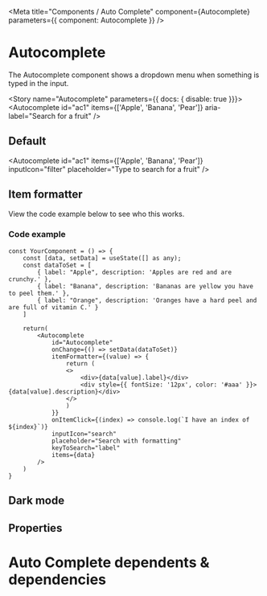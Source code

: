 
<Meta title="Components / Auto Complete" component={Autocomplete} parameters={{ component: Autocomplete }} />

# Autocomplete

The Autocomplete component shows a dropdown menu when something is typed in the input.

<Story name="Autocomplete" parameters={{ docs: { disable: true }}}>
	<Autocomplete
		id="ac1"
		items={['Apple', 'Banana', 'Pear']}
 		aria-label="Search for a fruit"
 	/>
</Story>

## Default
<Autocomplete
	id="ac1"
	items={['Apple', 'Banana', 'Pear']}
    inputIcon="filter"
    placeholder="Type to search for a fruit"
 />

## Item formatter

<AutocompleteDemoFormatter />

View the code example below to see who this works.

### Code example 
	const YourComponent = () => {
		const [data, setData] = useState([] as any);
		const dataToSet = [
			{ label: "Apple", description: 'Apples are red and are crunchy.' },
			{ label: "Banana", description: 'Bananas are yellow you have to peel them.' },
			{ label: "Orange", description: 'Oranges have a hard peel and are full of vitamin C.' }
		]

		return(
			<Autocomplete
				id="Autocomplete"
				onChange={() => setData(dataToSet)}
				itemFormatter={(value) => {
					return (
					<>
						<div>{data[value].label}</div>
						<div style={{ fontSize: '12px', color: '#aaa' }}>{data[value].description}</div>
					</>
					)
				}}
				onItemClick={(index) => console.log(`I have an index of ${index}`)}
				inputIcon="search"
				placeholder="Search with formatting"
				keyToSearch="label"
				items={data}
			/>
		)
	}




## Dark mode

<AutocompleteDemo />

## Properties

<Props of={Autocomplete} />

# Auto Complete dependents & dependencies
<DependenciesTable titleDependencies='Dependencies' titleDependents='Dependents' of={Autocomplete} />
